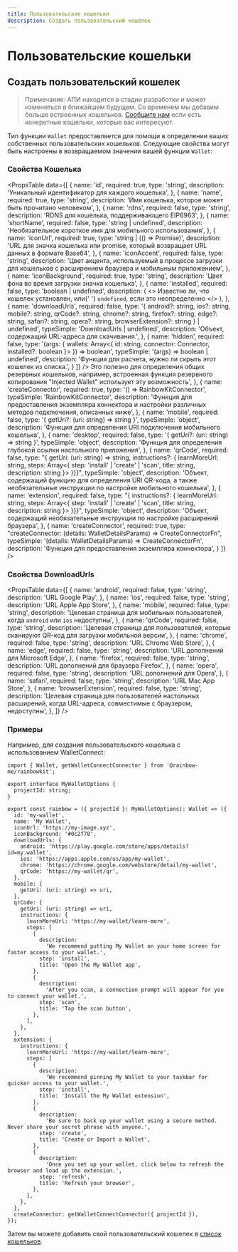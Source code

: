 ```yaml
---
title: Пользовательские кошельки
description: Создать пользовательский кошелек
---
```


# Пользовательские кошельки

## Создать пользовательский кошелек

> Примечание: АПИ находится в стадии разработки и может измениться в ближайшем будущем. Со временем мы добавим больше встроенных кошельков. [Сообщите нам](https://github.com/rainbow-me/rainbowkit/issues) если есть конкретные кошельки, которые вас интересуют.

Тип функции `Wallet` предоставляется для помощи в определении ваших собственных пользовательских кошельков. Следующие свойства могут быть настроены в возвращаемом значении вашей функции `Wallet`:

### Свойства Кошелька

<PropsTable
  data={[
    {
      name: 'id',
      required: true,
      type: 'string',
      description: 'Уникальный идентификатор для каждого кошелька',
    },
    {
      name: 'name',
      required: true,
      type: 'string',
      description: 'Имя кошелька, которое может быть прочитано человеком',
    },
    {
      name: 'rdns',
      required: false,
      type: 'string',
      description: 'RDNS для кошелька, поддерживающего EIP6963',
    },
    {
      name: 'shortName',
      required: false,
      type: 'string | undefined',
      description: 'Необязательное короткое имя для мобильного использования',
    },
    {
      name: 'iconUrl',
      required: true,
      type: 'string | (() => Promise<string>)',
      description:
        'URL для значка кошелька или promise, который возвращает URL данных в формате Base64',
    },
    {
      name: 'iconAccent',
      required: false,
      type: 'string',
      description:
        'Цвет акцента, используемый в процессе загрузки для кошельков с расширением браузера и мобильным приложением',
    },
    {
      name: 'iconBackground',
      required: true,
      type: 'string',
      description: 'Цвет фона во время загрузки значка кошелька',
    },
    {
      name: 'installed',
      required: false,
      type: 'boolean | undefined',
      description: (
        <>
          Известно ли, что кошелек установлен, или{' '}
          <code>undefined</code>, если это неопределенно
        </>
      ),
    },
    {
      name: 'downloadUrls',
      required: false,
      type: '{ android?: string, ios?: string, mobile?: string, qrCode?: string, chrome?: string, firefox?: string, edge?: string, safari?: string, opera?: string, browserExtension?: string } | undefined',
      typeSimple: 'DownloadUrls | undefined',
      description: 'Объект, содержащий URL-адреса для скачивания.',
    },
    {
      name: 'hidden',
      required: false,
      type: '(args: { wallets: Array<{ id: string, connector: Connector, installed?: boolean }> }) => boolean',
      typeSimple: '(args) => boolean | undefined',
      description:
        'Функция для расчета, нужно ли скрыть этот кошелек из списка.',
    } 
  ]}
/> Это полезно для определения общих резервных кошельков, например, встроенная функция резервного копирования "Injected Wallet" использует эту возможность',
    },
    {
      name: 'createConnector',
      required: true,
      type: '() => RainbowKitConnector',
      typeSimple: 'RainbowKitConnector',
      description:
        'Функция для предоставления экземпляра коннектора и настройки различных методов подключения, описанных ниже',
    },
    {
      name: 'mobile',
      required: false,
      type: '{ getUri?: (uri: string) => string }',
      typeSimple: 'object',
      description:
        'Функция для определения URI подключения мобильного кошелька',
    },
    {
      name: 'desktop',
      required: false,
      type: '{ getUri?: (uri: string) => string }',
      typeSimple: 'object',
      description: 'Функция для определения глубокой ссылки настольного приложения',
    },
    {
      name: 'qrCode',
      required: false,
      type: "{ getUri: (uri: string) => string, instructions?: { learnMoreUrl: string, steps: Array<{ step: 'install' | 'create' | 'scan', title: string, description: string }> }}}",
      typeSimple: 'object',
      description:
        'Объект, содержащий функцию для определения URI QR-кода, а также необязательные инструкции по настройке мобильного кошелька',
    },
    {
      name: 'extension',
      required: false,
      type: "{ instructions?: { learnMoreUrl: string, steps: Array<{ step: 'install' | 'create' | 'scan', title: string, description: string }> }}}",
      typeSimple: 'object',
      description:
        'Объект, содержащий необязательные инструкции по настройке расширений браузера',
    },
    {
      name: 'createConnector',
      required: true,
      type: "createConnector: (details: WalletDetailsParams) => CreateConnectorFn",
      typeSimple: '(details: WalletDetailsParams) => CreateConnectorFn',
      description: 'Функция для предоставления экземпляра коннектора',
    }
  ]}
/>

### Свойства DownloadUrls

<PropsTable
  data={[
    {
      name: 'android',
      required: false,
      type: 'string',
      description: 'URL Google Play',
    },
    {
      name: 'ios',
      required: false,
      type: 'string',
      description: 'URL Apple App Store',
    },
    {
      name: 'mobile',
      required: false,
      type: 'string',
      description:
        'Целевая страница для мобильных пользователей, когда `android` или `ios` недоступны',
    },
    {
      name: 'qrCode',
      required: false,
      type: 'string',
      description:
        'Целевая страница для пользователей, которые сканируют QR-код для загрузки мобильной версии',
    },
    {
      name: 'chrome',
      required: false,
      type: 'string',
      description: 'URL Chrome Web Store',
    },
    {
      name: 'edge',
      required: false,
      type: 'string',
      description: 'URL дополнений для Microsoft Edge',
    },
    {
      name: 'firefox',
      required: false,
      type: 'string',
      description: 'URL дополнений для браузера Firefox',
    },
    {
      name: 'opera',
      required: false,
      type: 'string',
      description: 'URL дополнений для Opera',
    },
    {
      name: 'safari',
      required: false,
      type: 'string',
      description: 'URL Mac App Store',
    },
    {
      name: 'browserExtension',
      required: false,
      type: 'string',
      description:
        'Целевая страница для пользователей настольных расширений, когда URL-адреса, совместимые с браузером, недоступны',
    },
  ]}
/>

### Примеры

Например, для создания пользовательского кошелька с использованием WalletConnect:

```tsx
import { Wallet, getWalletConnectConnector } from '@rainbow-me/rainbowkit';

export interface MyWalletOptions {
  projectId: string;
}

export const rainbow = ({ projectId }: MyWalletOptions): Wallet => ({
  id: 'my-wallet',
  name: 'My Wallet',
  iconUrl: 'https://my-image.xyz',
  iconBackground: '#0c2f78',
  downloadUrls: {
    android: 'https://play.google.com/store/apps/details?id=my.wallet',
    ios: 'https://apps.apple.com/us/app/my-wallet',
    chrome: 'https://chrome.google.com/webstore/detail/my-wallet',
    qrCode: 'https://my-wallet/qr',
  },
  mobile: {
    getUri: (uri: string) => uri,
  },
  qrCode: {
    getUri: (uri: string) => uri,
    instructions: {
      learnMoreUrl: 'https://my-wallet/learn-more',
      steps: [
        {
          description:
            'We recommend putting My Wallet on your home screen for faster access to your wallet.',
          step: 'install',
          title: 'Open the My Wallet app',
        },
        {
          description:
            'After you scan, a connection prompt will appear for you to connect your wallet.',
          step: 'scan',
          title: 'Tap the scan button',
        },
      ],
    },
  },
  extension: {
    instructions: {
      learnMoreUrl: 'https://my-wallet/learn-more',
      steps: [
        {
          description:
            'We recommend pinning My Wallet to your taskbar for quicker access to your wallet.',
          step: 'install',
          title: 'Install the My Wallet extension',
        },
        {
          description:
            'Be sure to back up your wallet using a secure method. Never share your secret phrase with anyone.',
          step: 'create',
          title: 'Create or Import a Wallet',
        },
        {
          description:
            'Once you set up your wallet, click below to refresh the browser and load up the extension.',
          step: 'refresh',
          title: 'Refresh your browser',
        },
      ],
    },
  },
  createConnector: getWalletConnectConnector({ projectId }),
});
```

Затем вы можете добавить свой пользовательский кошелек в [список кошельков](/docs/custom-wallet-list).
